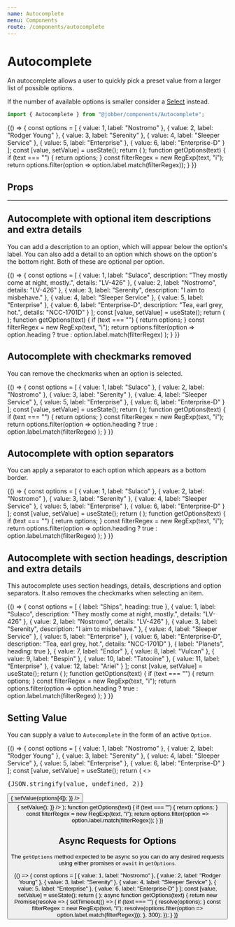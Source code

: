 ```yaml
---
name: Autocomplete
menu: Components
route: /components/autocomplete
---
```



# Autocomplete

<ComponentStatus stage="pre" responsive="no" accessible="no" />

An autocomplete allows a user to quickly pick a preset value from a larger list
of possible options.

If the number of available options is smaller consider a [Select](select)
instead.

```ts
import { Autocomplete } from "@jobber/components/Autocomplete";
```

<Playground>
  {() => {
    const options = [
      { value: 1, label: "Nostromo" },
      { value: 2, label: "Rodger Young" },
      { value: 3, label: "Serenity" },
      { value: 4, label: "Sleeper Service" },
      { value: 5, label: "Enterprise" },
      { value: 6, label: "Enterprise-D" }
    ];
    const [value, setValue] = useState();
    return (
      <Autocomplete
        value={value}
        initialOptions={[]}
        onChange={setValue}
        getOptions={getOptions}
        placeholder="Search for something"
      />
    );
    function getOptions(text) {
      if (text === "") {
        return options;
      }
      const filterRegex = new RegExp(text, "i");
      return options.filter(option => option.label.match(filterRegex));
    }
  }}
</Playground>

## Props

<Props of={Autocomplete} />

---

<!--
  It is not necessary to provide an example of each prop. Use usage examples to
  highlight key features of a component or particular considerations.

  See `Button.mdx` for a good example of this.
-->

## Autocomplete with optional item descriptions and extra details

You can add a description to an option, which will appear below the option's
label. You can also add a detail to an option which shows on the option's the
bottom right. Both of these are optional per option.

<Playground>
  {() => {
    const options = [
      {
        value: 1,
        label: "Sulaco",
        description: "They mostly come at night, mostly.",
        details: "LV-426"
      },
      { value: 2, label: "Nostromo", details: "LV-426" },
      { value: 3, label: "Serenity", description: "I aim to misbehave." },
      { value: 4, label: "Sleeper Service" },
      { value: 5, label: "Enterprise" },
      {
        value: 6,
        label: "Enterprise-D",
        description: "Tea, earl grey, hot.",
        details: "NCC-1701D"
      }
    ];
    const [value, setValue] = useState();
    return (
      <Autocomplete
        value={value}
        initialOptions={options}
        onChange={setValue}
        getOptions={getOptions}
        placeholder="Search for something"
      />
    );
    function getOptions(text) {
      if (text === "") {
        return options;
      }
      const filterRegex = new RegExp(text, "i");
      return options.filter(option =>
        option.heading ? true : option.label.match(filterRegex)
      );
    }
  }}
</Playground>

## Autocomplete with checkmarks removed

You can remove the checkmarks when an option is selected.

<Playground>
  {() => {
    const options = [
      {
        value: 1,
        label: "Sulaco"
      },
      { value: 2, label: "Nostromo" },
      { value: 3, label: "Serenity" },
      { value: 4, label: "Sleeper Service" },
      { value: 5, label: "Enterprise" },
      {
        value: 6,
        label: "Enterprise-D"
      }
    ];
    const [value, setValue] = useState();
    return (
      <Autocomplete
        value={value}
        checkmarks={false}
        initialOptions={options}
        onChange={setValue}
        getOptions={getOptions}
        placeholder="Search for something"
      />
    );
    function getOptions(text) {
      if (text === "") {
        return options;
      }
      const filterRegex = new RegExp(text, "i");
      return options.filter(option =>
        option.heading ? true : option.label.match(filterRegex)
      );
    }
  }}
</Playground>

## Autocomplete with option separators

You can apply a separator to each option which appears as a bottom border.

<Playground>
  {() => {
    const options = [
      {
        value: 1,
        label: "Sulaco"
      },
      { value: 2, label: "Nostromo" },
      { value: 3, label: "Serenity" },
      { value: 4, label: "Sleeper Service" },
      { value: 5, label: "Enterprise" },
      {
        value: 6,
        label: "Enterprise-D"
      }
    ];
    const [value, setValue] = useState();
    return (
      <Autocomplete
        value={value}
        separators={true}
        initialOptions={options}
        onChange={setValue}
        getOptions={getOptions}
        placeholder="Search for something"
      />
    );
    function getOptions(text) {
      if (text === "") {
        return options;
      }
      const filterRegex = new RegExp(text, "i");
      return options.filter(option =>
        option.heading ? true : option.label.match(filterRegex)
      );
    }
  }}
</Playground>

## Autocomplete with section headings, description and extra details

This autocomplete uses section headings, details, descriptions and option
separators. It also removes the checkmarks when selecting an item.

<Playground>
  {() => {
    const options = [
      { label: "Ships", heading: true },
      {
        value: 1,
        label: "Sulaco",
        description: "They mostly come at night, mostly.",
        details: "LV-426"
      },
      { value: 2, label: "Nostromo", details: "LV-426" },
      { value: 3, label: "Serenity", description: "I aim to misbehave." },
      { value: 4, label: "Sleeper Service" },
      { value: 5, label: "Enterprise" },
      {
        value: 6,
        label: "Enterprise-D",
        description: "Tea, earl grey, hot.",
        details: "NCC-1701D"
      },
      { label: "Planets", heading: true },
      { value: 7, label: "Endor" },
      { value: 8, label: "Vulcan" },
      { value: 9, label: "Bespin" },
      { value: 10, label: "Tatooine" },
      { value: 11, label: "Enterprise" },
      { value: 12, label: "Ariel" }
    ];
    const [value, setValue] = useState();
    return (
      <Autocomplete
        value={value}
        separators={true}
        checkmarks={false}
        initialOptions={options}
        onChange={setValue}
        getOptions={getOptions}
        placeholder="Search for something"
      />
    );
    function getOptions(text) {
      if (text === "") {
        return options;
      }
      const filterRegex = new RegExp(text, "i");
      return options.filter(option =>
        option.heading ? true : option.label.match(filterRegex)
      );
    }
  }}
</Playground>

## Setting Value

You can supply a value to `Autocomplete` in the form of an active `Option`.

<Playground>
  {() => {
    const options = [
      { value: 1, label: "Nostromo" },
      { value: 2, label: "Rodger Young" },
      { value: 3, label: "Serenity" },
      { value: 4, label: "Sleeper Service" },
      { value: 5, label: "Enterprise" },
      { value: 6, label: "Enterprise-D" }
    ];
    const [value, setValue] = useState();
    return (
      <>
        <pre>{JSON.stringify(value, undefined, 2)}</pre>
        <Autocomplete
          value={value}
          initialOptions={[]}
          onChange={setValue}
          getOptions={getOptions}
          placeholder="Search for something"
        />
        <Button
          label="Choose the Enterprise"
          onClick={() => {
            setValue(options[4]);
          }}
        />
        <Button
          label="Reset"
          onClick={() => {
            setValue();
          }}
        />
      </>
    );
    function getOptions(text) {
      if (text === "") {
        return options;
      }
      const filterRegex = new RegExp(text, "i");
      return options.filter(option => option.label.match(filterRegex));
    }
  }}
</Playground>

## Async Requests for Options

The `getOptions` method expected to be async so you can do any desired requests
using either promises or `await` in `getOptions`.

<Playground>
  {() => {
    const options = [
      { value: 1, label: "Nostromo" },
      { value: 2, label: "Rodger Young" },
      { value: 3, label: "Serenity" },
      { value: 4, label: "Sleeper Service" },
      { value: 5, label: "Enterprise" },
      { value: 6, label: "Enterprise-D" }
    ];
    const [value, setValue] = useState();
    return (
      <Autocomplete
        value={value}
        initialOptions={[]}
        onChange={setValue}
        getOptions={getOptions}
        placeholder="Search for something"
      />
    );
    async function getOptions(text) {
      return new Promise(resolve => {
        setTimeout(() => {
          if (text === "") {
            resolve(options);
          }
          const filterRegex = new RegExp(text, "i");
          resolve(options.filter(option => option.label.match(filterRegex)));
        }, 300);
      });
    }
  }}
</Playground>
